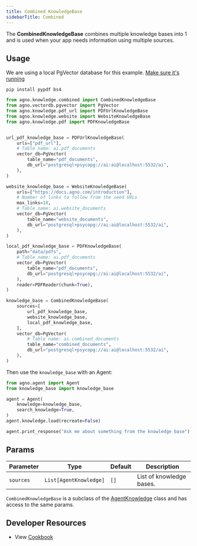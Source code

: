 ```yaml
---
title: Combined KnowledgeBase
sidebarTitle: Combined
---
```


The **CombinedKnowledgeBase** combines multiple knowledge bases into 1 and is used when your app needs information using multiple sources.

## Usage

<Note>

We are using a local PgVector database for this example. [Make sure it's running](https://docs.agno.com/vectordb/pgvector)

</Note>

```shell
pip install pypdf bs4
```

```python knowledge_base.py
from agno.knowledge.combined import CombinedKnowledgeBase
from agno.vectordb.pgvector import PgVector
from agno.knowledge.pdf_url import PDFUrlKnowledgeBase
from agno.knowledge.website import WebsiteKnowledgeBase
from agno.knowledge.pdf import PDFKnowledgeBase


url_pdf_knowledge_base = PDFUrlKnowledgeBase(
    urls=["pdf_url"],
    # Table name: ai.pdf_documents
    vector_db=PgVector(
        table_name="pdf_documents",
        db_url="postgresql+psycopg://ai:ai@localhost:5532/ai",
    ),
)

website_knowledge_base = WebsiteKnowledgeBase(
    urls=["https://docs.agno.com/introduction"],
    # Number of links to follow from the seed URLs
    max_links=10,
    # Table name: ai.website_documents
    vector_db=PgVector(
        table_name="website_documents",
        db_url="postgresql+psycopg://ai:ai@localhost:5532/ai",
    ),
)

local_pdf_knowledge_base = PDFKnowledgeBase(
    path="data/pdfs",
    # Table name: ai.pdf_documents
    vector_db=PgVector(
        table_name="pdf_documents",
        db_url="postgresql+psycopg://ai:ai@localhost:5532/ai",
    ),
    reader=PDFReader(chunk=True),
)

knowledge_base = CombinedKnowledgeBase(
    sources=[
        url_pdf_knowledge_base,
        website_knowledge_base,
        local_pdf_knowledge_base,
    ],
    vector_db=PgVector(
        # Table name: ai.combined_documents
        table_name="combined_documents",
        db_url="postgresql+psycopg://ai:ai@localhost:5532/ai",
    ),
)
```

Then use the `knowledge_base` with an Agent:

```python agent.py
from agno.agent import Agent
from knowledge_base import knowledge_base

agent = Agent(
    knowledge=knowledge_base,
    search_knowledge=True,
)
agent.knowledge.load(recreate=False)

agent.print_response("Ask me about something from the knowledge base")
```

## Params

| Parameter | Type                   | Default | Description              |
| --------- | ---------------------- | ------- | ------------------------ |
| `sources` | `List[AgentKnowledge]` | `[]`    | List of knowledge bases. |

`CombinedKnowledgeBase` is a subclass of the [AgentKnowledge](/reference/knowledge/base) class and has access to the same params.

## Developer Resources

- View [Cookbook](https://github.com/agno-agi/agno/blob/main/cookbook/agent_concepts/knowledge/combined_kb.py)
